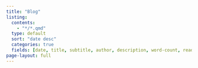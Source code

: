 ```yaml
---
title: "Blog"
listing: 
  contents: 
    - "*/*.qmd"
  type: default
  sort: "date desc" 
  categories: true
  fields: [date, title, subtitle, author, description, word-count, reading-time]
page-layout: full
---
```

